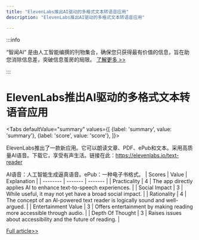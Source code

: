 ```yaml
---
title: "ElevenLabs推出AI驱动的多格式文本转语音应用"
description: "ElevenLabs推出AI驱动的多格式文本转语音应用"

---
```



:::info

“智闻AI“ 是由人工智能编撰的刊物集合，确保您只获得最有价值的信息，旨在助您消除信息差，突破信息茧房的局限。  [了解更多 >>](/)

:::

# ElevenLabs推出AI驱动的多格式文本转语音应用


<Tabs
	defaultValue="summary"
	values={[
	{label: 'summary', value: 'summary'},
	{label: 'score', value: 'score'},
]}>
<TabItem value="summary">


ElevenLabs推出了一款新应用。它可以朗读文章、PDF、ePub和文本。采用高质量AI语音。下载它，享受有声生活。链接在此：https://elevenlabs.io/text-reader

AI语音：人工智能生成逼真语音。ePub：一种电子书格式。
</TabItem>
<TabItem value="score">
	| Scores     | Value   | Explanation |
	| -------- | ------- | ------- |
	| Practicality  | 4    | The app directly applies AI to enhance text-to-speech experiences.    |
	| Social Impact | 3     | While useful, it may not yet have a broad social impact.    |
	| Rationality    | 4    | The concept of an AI-powered text reader is logically sound and well-argued.    |
	| Entertainment Value    | 3    | Offers entertainment by making reading more accessible through audio.    |
	| Depth Of Thought    | 3    | Raises issues about accessibility and the future of reading.    |
</TabItem>
</Tabs>

[Full article>>](https://x.com/RyanMorrisonJer/status/1805635881023205638)
